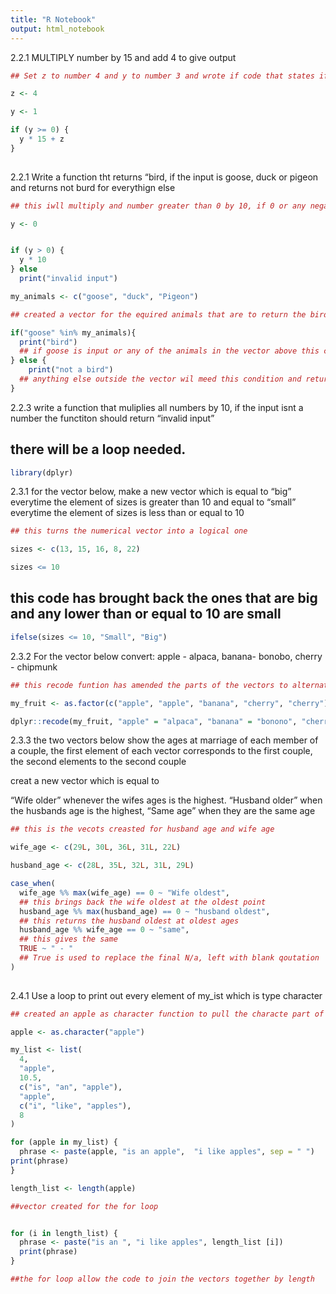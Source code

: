 ```yaml
---
title: "R Notebook"
output: html_notebook
---
```



2.2.1 MULTIPLY number by 15 and add 4 to give output

```r
## Set z to number 4 and y to number 3 and wrote if code that states if y is greater than or equal to 0, then the number will be multiplied by 15 and then 4 will bw added on

z <- 4

y <- 1

if (y >= 0) {
  y * 15 + z
}
    


```



2.2.1 Write a function tht returns "bird, if the input is goose, duck or pigeon and returns not burd for everythign else

```r
## this iwll multiply and number greater than 0 by 10, if 0 or any negative number is input this will pull message

y <- 0


if (y > 0) {
  y * 10
} else
  print("invalid input")

```




```r

my_animals <- c("goose", "duck", "Pigeon")

## created a vector for the equired animals that are to return the bird statement

if("goose" %in% my_animals){
  print("bird") 
  ## if goose is input or any of the animals in the vector above this condition will be met and bird will be printed
} else {
    print("not a bird")
  ## anything else outside the vector wil meed this condition and return not a bird
}

```


2.2.3 write a function that muliplies all numbers by 10, if the input isnt a number the functiton should return "invalid input"

## there will be a loop needed.


```r

library(dplyr)

```


2.3.1 for the vector below, make a new vector which is equal to "big" everytime the element of sizes is greater than 10 and equal to "small" everytime the element of sizes is less than or equal to 10

```r

## this turns the numerical vector into a logical one

sizes <- c(13, 15, 16, 8, 22) 

sizes <= 10

```

## this code has brought back the ones that are big and any lower than or equal to 10 are small

```r

ifelse(sizes <= 10, "Small", "Big")

```


2.3.2 For the vector below convert: apple - alpaca, banana- bonobo, cherry - chipmunk

```r
## this recode funtion has amended the parts of the vectors to alternate words

my_fruit <- as.factor(c("apple", "apple", "banana", "cherry", "cherry"))

dplyr::recode(my_fruit, "apple" = "alpaca", "banana" = "bonono", "cherry" = "chipmunk")

```


2.3.3 the two vectors below show the ages at marriage of each member of a couple, the first element  of each vector corresponds to the first couple, the second elements to the second couple 

creat a new vector which is equal to 

"Wife older" whenever the wifes ages is the highest. "Husband older" when the husbands age is the highest, "Same age" when they are the same age


```r
## this is the vecots creasted for husband age and wife age

wife_age <- c(29L, 30L, 36L, 31L, 22L)

husband_age <- c(28L, 35L, 32L, 31L, 29L)

```


```r

case_when(
  wife_age %% max(wife_age) == 0 ~ "Wife oldest",
  ## this brings back the wife oldest at the oldest point
  husband_age %% max(husband_age) == 0 ~ "husband oldest",
  ## this returns the husband oldest at oldest ages
  husband_age %% wife_age == 0 ~ "same", 
  ## this gives the same
  TRUE ~ " - "
  ## True is used to replace the final N/a, left with blank qoutation
)
  
```

2.4.1 Use a loop to print out every element of my_ist  which is type character 


```r

## created an apple as character function to pull the characte part of the list

apple <- as.character("apple")

my_list <- list(
  4,
  "apple",
  10.5,
  c("is", "an", "apple"),
  "apple",
  c("i", "like", "apples"),
  8
)


```



```r

for (apple in my_list) {
  phrase <- paste(apple, "is an apple",  "i like apples", sep = " ")
print(phrase)
}
```


```r

length_list <- length(apple)

```


```r

##vector created for the for loop


for (i in length_list) {
  phrase <- paste("is an ", "i like apples", length_list [i])
  print(phrase)
}

##the for loop allow the code to join the vectors together by length

```



